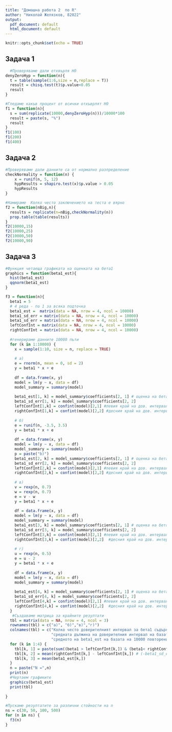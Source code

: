```yaml
---
title: "Домашна работа 2  по R"
author: "Николай Желязков, 82022"
output:
  pdf_document: default
  html_document: default
---
```


```r
knitr::opts_chunk$set(echo = TRUE)
```

## **Задача 1**

```r
  #Проверяваме дали отхвърля H0
denyZeroHyp = function(n){
  t = table(sample(1:6,size = n,replace = T))
  result = chisq.test(t)$p.value<0.05
  result
}
```

```r
#Гледаме какъв процент от всички отхъврлят H0
f1 = function(n){
  s = sum(replicate(10000,denyZeroHyp(n)))/10000*100
  result = paste(s, "%")
  result
}
f1(100)
f1(200)
f1(400)
```

## **Задача 2**

```r
#Проверяваме дали данните са от нормално разпределение
checkNormality = function(n) {
    x = runif(n, 5, 12)
    hypResults = shapiro.test(x)$p.value > 0.05
    hypResults
}
```

```r
#Намираме  Колко често заключението на теста е вярно 
f2 = function(nBig,n){
  results = replicate(n=nBig,checkNormality(n))
  prop.table(table(results))
}
f2(10000,15)
f2(10000,25)
f2(10000,50)
f2(10000,90)
```

## **Задача 3**

```r
#Функция четаеща графиката на оценката на бета1
graphics = function(beta1_est){
  hist(beta1_est)
  qqnorm(beta1_est)
}
```

```r
f3 = function(n){
  beta1 = 5
  # 4 реда - по 1 за всяка подточка
  beta1_est =  matrix(data = NA, nrow = 4, ncol = 10000)
  beta1_sd_err = matrix(data = NA, nrow = 4, ncol = 10000)
  beta1_sd_err = matrix(data = NA, nrow = 4, ncol = 10000)
  leftConfInt = matrix(data = NA, nrow = 4, ncol = 10000)
  rightConfInt = matrix(data = NA, nrow = 4, ncol = 10000)
  
  #генерираме данните 10000 пъти
  for (k in 1:10000) {
    x = sample(1:10, size = n, replace = TRUE)
    
    # а)
    e = rnorm(n, mean = 0, sd = 2)
    y = beta1 * x + e
    
    df = data.frame(x, y)
    model = lm(y ~ x, data = df)
    model_summary = summary(model)
   
    beta1_est[1, k] = model_summary$coefficients[2, 1] # оценка на бета1
    beta1_sd_err[1, k] = model_summary$coefficients[2, 2]
    leftConfInt[1,k] = confint(model)[2,1] #левия край на дов. интервал за бета1
    rightConfInt[1,k] = confint(model)[2,2] #десния край на дов. интервал за бета1
    
    # б)
    e = runif(n, -3.5, 3.5)
    y = beta1 * x + e
    
    df = data.frame(x, y)
    model = lm(y ~ x, data = df)
    model_summary = summary(model)
    p = paste("b)")
    beta1_est[2, k] = model_summary$coefficients[2, 1] # оценка на бета1
    beta1_sd_err[2, k] = model_summary$coefficients[2, 2]
    leftConfInt[2,k] = confint(model)[2,1] #левия край на дов. интервал за бета1
    rightConfInt[2,k] = confint(model)[2,2] #десния край на дов. интервал за бета1
    
    # в)
    v = rexp(n, 0.7)
    w = rexp(n, 0.7)
    e = v - w
    y = beta1 * x + e
    
    df = data.frame(x, y)
    model = lm(y ~ x, data = df)
    model_summary = summary(model)
    beta1_est[3, k] = model_summary$coefficients[2, 1] # оценка на бета1
    beta1_sd_err[3, k] = model_summary$coefficients[2, 2]
    leftConfInt[3,k] = confint(model)[2,1] #левия край на дов. интервал за бета1
    rightConfInt[3,k] = confint(model)[2,2]  #десния край на дов. интервал за бета1
    
    # г)
    u = rexp(n, 0.5)
    e = u - 2
    y = beta1 * x + e
    
    df = data.frame(x, y)
    model = lm(y ~ x, data = df)
    model_summary = summary(model)
 
    beta1_est[4, k] = model_summary$coefficients[2, 1] # оценка на бета1
    beta1_sd_err[4, k] = model_summary$coefficients[2, 2] 
    leftConfInt[4,k] = confint(model)[2,1] #левия край на дов. интервал за бета1
    rightConfInt[4,k] = confint(model)[2,2]  #десния край на дов. интервал за бета1
  }
   #Създаваме матрица за крайните резултати
  tbl = matrix(data = NA, nrow = 4, ncol = 3)
  rownames(tbl) = c("а)", "б)","в)","г)")
  colnames(tbl) = c("Колко често доверителният интервал за бета1 съдържа истинската стойност?",
                    "средната дължина на доверителния интервал на базата на 10000 повторения",
                    "средното на beta1_est на базата на 10000 повторения")
  for (k in 1:4) {
    tbl[k, 1] = paste(sum((beta1 > leftConfInt[k,]) & (beta1< rightConfInt[k,])) / 10000 * 100, "%") 
    tbl[k, 2] = mean(rightConfInt[k,] - leftConfInt[k,]) # (-beta1_sd_err , +beta1_sd_err)
    tbl[k, 3] = mean(beta1_est[k,]) 
  }
  n = paste("N =",n)
  print(n)
  #Чертаем графиките 
  graphics(beta1_est)
  print(tbl)
  
}
```

```r
#Пускаме резултатите за различни стойности на n
ns = c(30, 50, 100, 500)
for (n in ns) {
  f3(n)
}
```

